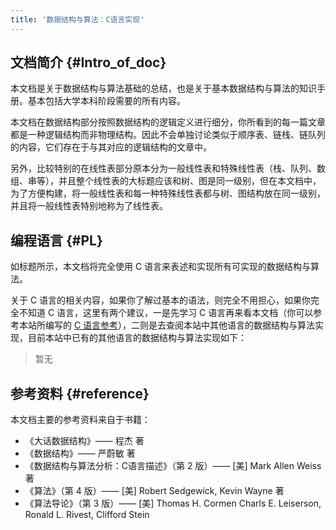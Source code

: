 ```yaml
---
title: '数据结构与算法：C语言实现'
---
```


## 文档简介 {#Intro_of_doc}

本文档是关于数据结构与算法基础的总结，也是关于基本数据结构与算法的知识手册。基本包括大学本科阶段需要的所有内容。

本文档在数据结构部分按照数据结构的逻辑定义进行细分，你所看到的每一篇文章都是一种逻辑结构而非物理结构。因此不会单独讨论类似于顺序表、链栈、链队列的内容，它们存在于与其对应的逻辑结构的文章中。

另外，比较特别的在线性表部分原本分为一般线性表和特殊线性表（栈、队列、数组、串等），并且整个线性表的大标题应该和树、图是同一级别，但在本文档中，为了方便构建，将一般线性表和每一种特殊线性表都与树、图结构放在同一级别，并且将一般线性表特别地称为了线性表。



## 编程语言 {#PL}

如标题所示，本文档将完全使用 C 语言来表述和实现所有可实现的数据结构与算法。

关于 C 语言的相关内容，如果你了解过基本的语法，则完全不用担心，如果你完全不知道 C 语言，这里有两个建议，一是先学习 C 语言再来看本文档（你可以参考本站所编写的 [C 语言参考](/C_Language/Intro)），二则是去查阅本站中其他语言的数据结构与算法实现，目前本站中已有的其他语言的数据结构与算法实现如下：

> 暂无



## 参考资料 {#reference}

本文档主要的参考资料来自于书籍：

- 《大话数据结构》—— 程杰 著
- 《数据结构》—— 严蔚敏 著
- 《数据结构与算法分析：C语言描述》（第 2 版）—— [美] Mark Allen Weiss 著
- 《算法》（第 4 版）—— [美] Robert Sedgewick, Kevin Wayne 著
- 《算法导论》（第 3 版）—— [美] Thomas H. Cormen Charls E. Leiserson, Ronald L. Rivest, Clifford Stein
